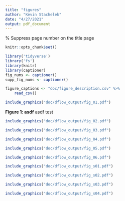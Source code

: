 ```yaml
---
title: "figures"
author: "Kevin Stachelek"
date: "4/27/2021"
output: pdf_document
---
```


\pagenumbering{gobble} % Suppress page number on the title page

```r
knitr::opts_chunk$set()

```

```r
library('tidyverse')
library('fs')
library(knitr)
library(captioner)
fig_nums <- captioner()
supp_fig_nums <- captioner()
```

```r
figure_captions <- "doc/figure_description.csv" %>% 
    read_csv()
```

```r
include_graphics("doc/dflow_output/fig_01.pdf")

```
__Figure 1: asdf__ asdf test
\newpage

```r
include_graphics("doc/dflow_output/fig_02.pdf")

```

```r
include_graphics("doc/dflow_output/fig_03.pdf")

```

```r
include_graphics("doc/dflow_output/fig_04.pdf")

```

```r
include_graphics("doc/dflow_output/fig_05.pdf")

```

```r
include_graphics("doc/dflow_output/fig_06.pdf")

```

```r
include_graphics("doc/dflow_output/fig_s01.pdf")

```

```r
include_graphics("doc/dflow_output/fig_s02.pdf")

```

```r
include_graphics("doc/dflow_output/fig_s03.pdf")

```

```r
include_graphics("doc/dflow_output/fig_s04.pdf")

```


